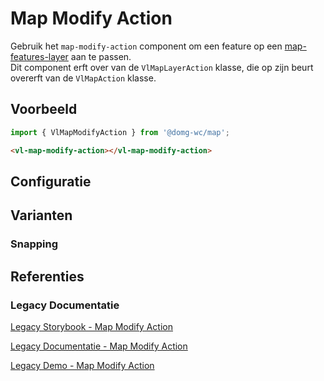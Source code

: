 
# Map Modify Action

<VluxMetaData id="map-action-layer-action-modify-action" />

Gebruik het `map-modify-action` component om een feature op een [map-features-layer](/docs/map-layer-vector-layer-features-layer--map-features-layer-default) aan te passen.<br/>
Dit component erft over van de `VlMapLayerAction` klasse, die op zijn beurt overerft van de `VlMapAction` klasse.


## Voorbeeld

```js
import { VlMapModifyAction } from '@domg-wc/map';
```

```html
<vl-map-modify-action></vl-map-modify-action>
```

<Canvas of={VlMapModifyActionStories.MapModifyActionDefault} />


## Configuratie

<ArgTypes of={VlMapModifyActionStories.MapModifyActionDefault} />


## Varianten

### Snapping

<Canvas of={VlMapModifyActionStories.MapModifyActionSnapping} />


## Referenties

### Legacy Documentatie

[Legacy Storybook - Map Modify Action](https://webcomponenten.omgeving.vlaanderen.be/storybook/?path=/docs/custom-elements-vl-map-vl-map-modify-action--default)

[Legacy Documentatie - Map Modify Action](https://webcomponenten.omgeving.vlaanderen.be/doc/VlMapModifyAction.html)

[Legacy Demo - Map Modify Action](https://webcomponenten.omgeving.vlaanderen.be/demo/vl-map-modify-actions.html)
